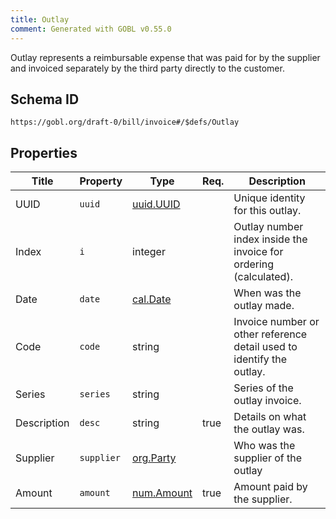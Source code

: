 ```yaml
---
title: Outlay
comment: Generated with GOBL v0.55.0
---
```


Outlay represents a reimbursable expense that was paid for by the supplier and invoiced separately by the third party directly to the customer.

## Schema ID

`https://gobl.org/draft-0/bill/invoice#/$defs/Outlay`

## Properties

| Title       | Property   | Type                              | Req. | Description                                                           |
|-------------|------------|-----------------------------------|------|-----------------------------------------------------------------------|
| UUID        | `uuid`     | [uuid.UUID](/draft-0/uuid/uuid)   |      | Unique identity for this outlay.                                      |
| Index       | `i`        | integer                           |      | Outlay number index inside the invoice for ordering (calculated).     |
| Date        | `date`     | [cal.Date](/draft-0/cal/date)     |      | When was the outlay made.                                             |
| Code        | `code`     | string                            |      | Invoice number or other reference detail used to identify the outlay. |
| Series      | `series`   | string                            |      | Series of the outlay invoice.                                         |
| Description | `desc`     | string                            | true | Details on what the outlay was.                                       |
| Supplier    | `supplier` | [org.Party](/draft-0/org/party)   |      | Who was the supplier of the outlay                                    |
| Amount      | `amount`   | [num.Amount](/draft-0/num/amount) | true | Amount paid by the supplier.                                          |

